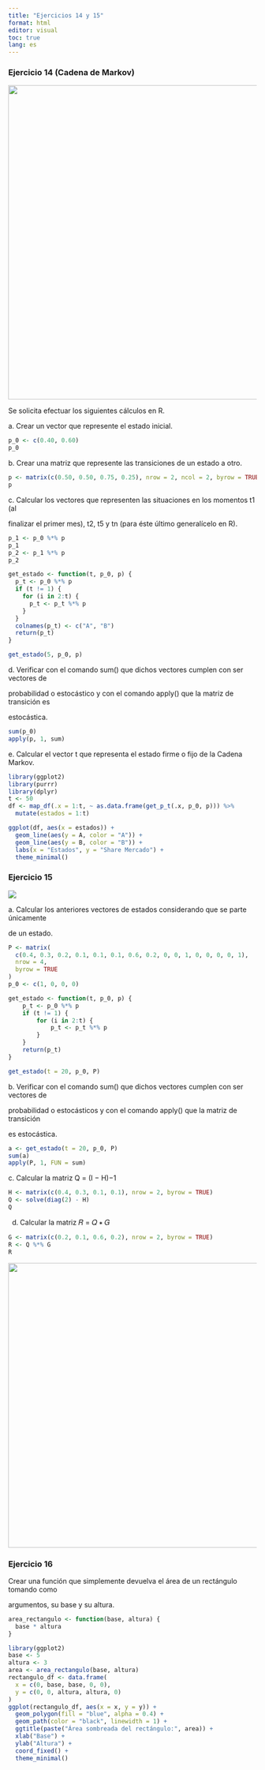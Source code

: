 ```yaml
---
title: "Ejercicios 14 y 15"
format: html
editor: visual
toc: true
lang: es
---
```


### Ejercicio 14 (Cadena de Markov)

![](images/paste-BFB70441.png){width="637"}

Se solicita efectuar los siguientes cálculos en R.

a\. Crear un vector que represente el estado inicial.

```r
p_0 <- c(0.40, 0.60)
p_0
```

b\. Crear una matriz que represente las transiciones de un estado a otro.

```r
p <- matrix(c(0.50, 0.50, 0.75, 0.25), nrow = 2, ncol = 2, byrow = TRUE)
p
```

c\. Calcular los vectores que representen las situaciones en los momentos t1 (al

finalizar el primer mes), t2, t5 y tn (para éste último generalícelo en R).

```r
p_1 <- p_0 %*% p
p_1
p_2 <- p_1 %*% p
p_2

get_estado <- function(t, p_0, p) {
  p_t <- p_0 %*% p
  if (t != 1) {
    for (i in 2:t) {
      p_t <- p_t %*% p
    }
  }
  colnames(p_t) <- c("A", "B")
  return(p_t)
}

get_estado(5, p_0, p) 
```

d\. Verificar con el comando sum() que dichos vectores cumplen con ser vectores de

probabilidad o estocástico y con el comando apply() que la matriz de transición es

estocástica.

```r
sum(p_0)
apply(p, 1, sum)
```

e\. Calcular el vector t que representa el estado firme o fijo de la Cadena Markov.

```r
library(ggplot2)
library(purrr)
library(dplyr)
t <- 50
df <- map_df(.x = 1:t, ~ as.data.frame(get_p_t(.x, p_0, p))) %>% 
  mutate(estados = 1:t)

ggplot(df, aes(x = estados)) +
  geom_line(aes(y = A, color = "A")) +
  geom_line(aes(y = B, color = "B")) +
  labs(x = "Estados", y = "Share Mercado") +
  theme_minimal()

```

### Ejercicio 15

![](images/paste-21D9515F.png)

a\. Calcular los anteriores vectores de estados considerando que se parte únicamente

de un estado.

```r
P <- matrix(
  c(0.4, 0.3, 0.2, 0.1, 0.1, 0.1, 0.6, 0.2, 0, 0, 1, 0, 0, 0, 0, 1), 
  nrow = 4, 
  byrow = TRUE
)
p_0 <- c(1, 0, 0, 0)

get_estado <- function(t, p_0, p) {
    p_t <- p_0 %*% p
    if (t != 1) {
        for (i in 2:t) {
            p_t <- p_t %*% p
        }
    }
    return(p_t)
}

get_estado(t = 20, p_0, P)
```

b\. Verificar con el comando sum() que dichos vectores cumplen con ser vectores de

probabilidad o estocásticos y con el comando apply() que la matriz de transición

es estocástica.

```r
a <- get_estado(t = 20, p_0, P)
sum(a)
apply(P, 1, FUN = sum)
```

c\. Calcular la matriz Q = (I − H)−1

```r
H <- matrix(c(0.4, 0.3, 0.1, 0.1), nrow = 2, byrow = TRUE)
Q <- solve(diag(2) - H)
Q
```

d.  Calcular la matriz 𝑅 = 𝑄 ∗ 𝐺

```r
G <- matrix(c(0.2, 0.1, 0.6, 0.2), nrow = 2, byrow = TRUE)
R <- Q %*% G
R
```

![](images/paste-C4EA5B09.png){width="577"}

### Ejercicio 16

Crear una función que simplemente devuelva el área de un rectángulo tomando como

argumentos, su base y su altura.

```r
area_rectangulo <- function(base, altura) {
  base * altura
}
```

```r
library(ggplot2)
base <- 5
altura <- 3
area <- area_rectangulo(base, altura)
rectangulo_df <- data.frame(
  x = c(0, base, base, 0, 0),
  y = c(0, 0, altura, altura, 0)
)
ggplot(rectangulo_df, aes(x = x, y = y)) +
  geom_polygon(fill = "blue", alpha = 0.4) +
  geom_path(color = "black", linewidth = 1) +
  ggtitle(paste("Área sombreada del rectángulo:", area)) +
  xlab("Base") +
  ylab("Altura") +
  coord_fixed() +
  theme_minimal()
```
